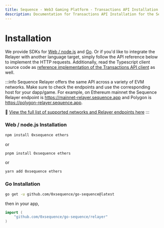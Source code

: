 ```yaml
---
title: Sequence - Web3 Gaming Platform - Transactions API Installation
description: Documentation for Transactions API Installation for the Sequence infrastructure stack for web3 gaming.
---
```


# Installation

We provide SDKs for [Web / node.js](https://github.com/0xsequence/sequence.js) and [Go](https://github.com/0xsequence/go-sequence).
Or if you'd like to integrate the Relayer with another language target, simply follow the API reference below
to implement the HTTP requests. Additionally, read the Typescript client source code as [reference
implementation of the Transactions API client](https://github.com/0xsequence/sequence.js/blob/master/packages/relayer/src/rpc-relayer/relayer.gen.ts) as well.

:::info
Sequence Relayer offers the same API across a variety of EVM networks. Make sure to check the endpoints
and use the corresponding host for your dapp/game. For example, on Ethereum mainnet the Sequence Relayer endpoint is
https://mainnet-relayer.sequence.app and Polygon is https://polygon-relayer.sequence.app.

🌄 [View the full list of supported networks and Relayer endpoints here](/solutions/technical-references/chain-support)
:::

### Web / node.js Installation

```sh
npm install 0xsequence ethers
```

or

```sh
pnpm install 0xsequence ethers
```

or

```sh
yarn add 0xsequence ethers
```

### Go Installation

```bash [Terminal]
go get -u github.com/0xsequence/go-sequence@latest
```

then in your app,

```go [Go]
import (
	"github.com/0xsequence/go-sequence/relayer"
)
```